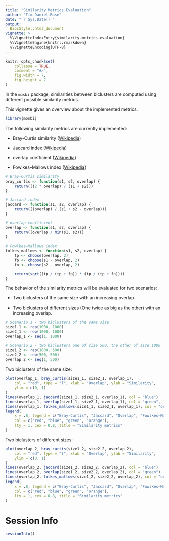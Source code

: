 ```yaml
---
title: "Similarity Metrics Evaluation"
author: "Tim Daniel Rose"
date: "`r Sys.Date()`"
output: 
  BiocStyle::html_document
vignette: >
  %\VignetteIndexEntry{similarity-metrics-evaluation}
  %\VignetteEngine{knitr::rmarkdown}
  %\VignetteEncoding{UTF-8}
---
```


```r
knitr::opts_chunk$set(
    collapse = TRUE,
    comment = "#>",
    fig.width = 7,
    fig.height = 7
)
```

In the `mosbi` package, similarities between biclusters are 
computed using different possible similarity metrics.

This vignette gives an overview about the implemented metrics.

```r
library(mosbi)
```


The following similarity metrics are currently implemented:

* Bray-Curtis similarity 
([Wikipedia](https://en.wikipedia.org/wiki/Bray%E2%80%93Curtis_dissimilarity))

* Jaccard index 
([Wikipedia](https://en.wikipedia.org/wiki/Jaccard_index))

* overlap coefficient 
([Wikipedia](https://en.wikipedia.org/wiki/Overlap_coefficient))

* Fowlkes–Mallows index 
([Wikipedia](https://en.wikipedia.org/wiki/Fowlkes%E2%80%93Mallows_index))

```r
# Bray-Curtis similarity
bray_curtis <- function(s1, s2, overlap) {
    return(((2 * overlap) / (s1 + s2)))
}

# Jaccard index
jaccard <- function(s1, s2, overlap) {
    return(((overlap) / (s1 + s2 - overlap)))
}

# overlap coefficient
overlap <- function(s1, s2, overlap) {
    return((overlap / min(s1, s2)))
}

# Fowlkes–Mallows index
folkes_mallows <- function(s1, s2, overlap) {
    tp <- choose(overlap, 2)
    fp <- choose(s1 - overlap, 2)
    fn <- choose(s2 - overlap, 2)

    return(sqrt((tp / (tp + fp)) * (tp / (tp + fn))))
}
```


The behavior of the similarity metrics will be evaluated for two scenarios:

* Two biclusters of the same size with an increasing overlap.

* Two biclusters of different sizes (One twice as big as the other) 
with an increasing overlap.

```r
# Scenario 1 - two biclusters of the same size
size1_1 <- rep(1000, 1000)
size2_1 <- rep(1000, 1000)
overlap_1 <- seq(1, 1000)

# Scenario 2 - two biclusters one of size 500, the other of size 1000
size1_2 <- rep(1000, 500)
size2_2 <- rep(500, 500)
overlap_2 <- seq(1, 500)
```


Two biclusters of the same size:
```r
plot(overlap_1, bray_curtis(size1_1, size2_1, overlap_1),
    col = "red", type = "l", xlab = "Overlap", ylab = "Similarity", 
    ylim = c(0, 1)
)
lines(overlap_1, jaccard(size1_1, size2_1, overlap_1), col = "blue")
lines(overlap_1, overlap(size1_1, size2_1, overlap_1), col = "green", lty = 2)
lines(overlap_1, folkes_mallows(size1_1, size2_1, overlap_1), col = "orange")
legend(
    x = .8, legend = c("Bray-Curtis", "Jaccard", "Overlap", "Fowlkes–Mallows"),
    col = c("red", "blue", "green", "orange"),
    lty = 1, cex = 0.8, title = "Similarity metrics"
)
```

Two biclusters of different sizes:
```r
plot(overlap_2, bray_curtis(size1_2, size2_2, overlap_2),
    col = "red", type = "l", xlab = "Overlap", ylab = "Similarity", 
    ylim = c(0, 1)
)
lines(overlap_2, jaccard(size1_2, size2_2, overlap_2), col = "blue")
lines(overlap_2, overlap(size1_2, size2_2, overlap_2), col = "green")
lines(overlap_2, folkes_mallows(size1_2, size2_2, overlap_2), col = "orange")
legend(
    x = .8, legend = c("Bray-Curtis", "Jaccard", "Overlap", "Fowlkes–Mallows"),
    col = c("red", "blue", "green", "orange"),
    lty = 1, cex = 0.8, title = "Similarity metrics"
)
```


# Session Info
```r
sessionInfo()
```
